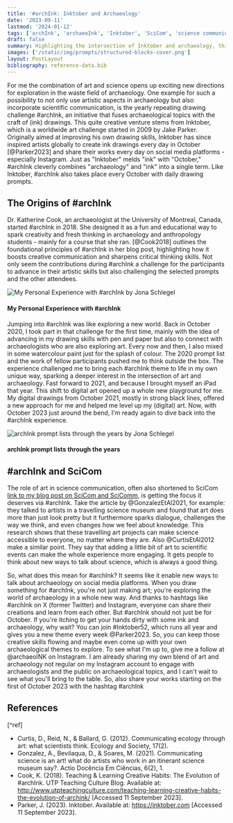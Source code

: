 ```yaml
---
title: '#archInk: Inktober and Archaeology'
date: '2023-09-11'
lastmod: '2024-01-12'
tags: ['archInk', 'archaeoInk', 'Inktober', 'SciCom', 'science communication']
draft: false
summary: Highlighting the intersection of Inktober and archaeology, this blog post showcases how the annual drawing challenge can be a creative platform for archaeologists. It discusses the potential of 'archInk' to blend artistic expression with archaeological themes, fostering public engagement and awareness.
images: ['/static/img/prompts/structured-blocks-cover.png']
layout: PostLayout
bibliography: reference-data.bib
---
```


For me the combination of art and science opens up exciting new directions for exploration in the waste field of archaeology. One example for such a possibility to not only use artistic aspects in archaeology but also incorporate scientific communication, is the yearly repeating drawing challenge #archInk, an initiative that fuses archaeological topics with the craft of (ink) drawings. This quite creative venture stems from Inktober, which is a worldwide art challenge started in 2009 by Jake Parker. Originally aimed at improving his own drawing skills, Inktober has since inspired artists globally to create ink drawings every day in October [@Parker2023] and share their works every day on social media platforms - especially Instagram. Just as "Inktober" melds "ink" with "October," #archInk cleverly combines "archaeology" and "ink" into a single term. Like Inktober, #archInk also takes place every October with daily drawing prompts.

## The Origins of #archInk

Dr. Katherine Cook, an archaeologist at the University of Montreal, Canada, started #archInk in 2018. She designed it as a fun and educational way to spark creativity and fresh thinking in archaeology and anthropology students - mainly for a course that she ran. [@Cook2018] outlines the foundational principles of #archInk in her blog post, highlighting how it boosts creative communication and sharpens critical thinking skills. Not only seem the contributions during #archInk a challenge for the participants to advance in their artistic skills but also challenging the selected prompts and the other attendees.

![My Personal Experience with #archInk by Jona Schlegel](/static/img/blog/archInk/archInkMyDrawings.jpg)

#### My Personal Experience with #archInk

Jumping into #archInk was like exploring a new world. Back in October 2020, I took part in that challenge for the first time, mainly with the idea of advancing in my drawing skills with pen and paper but also to connect with archaeologists who are also exploring art. Every now and then, I also mixed in some watercolour paint just for the splash of colour.
The 2020 prompt list and the work of fellow participants pushed me to think outside the box. The experience challenged me to bring each #archInk theme to life in my own unique way, sparking a deeper interest in the intersection of art and archaeology. Fast forward to 2021, and because I brought myself an iPad that year. This shift to digital art opened up a whole new playground for me. My digital drawings from October 2021, mostly in strong black lines, offered a new approach for me and helped me level up my (digital) art. Now, with October 2023 just around the bend, I'm ready again to dive back into the #archInk experience.

![archInk prompt lists through the years  by Jona Schlegel](/static/img/blog/archInk/archInkPrompts.jpg)

#### archInk prompt lists through the years

## #archInk and SciCom

The role of art in science communication, often also shortened to SciCom [link to my blog post on SciCom and SciComm](/blog/science-communication-vs-scientific-communication), is getting the focus it deserves via #archInk. Take the article by @GonzalezEtAl2021, for example: they talked to artists in a travelling science museum and found that art does more than just look pretty but it furthermore sparks dialogue, challenges the way we think, and even changes how we feel about knowledge. This research shows that these travelling art projects can make science accessible to everyone, no matter where they are. Also @CurtisEtAl2012 make a similar point. They say that adding a little bit of art to scientific events can make the whole experience more engaging. It gets people to think about new ways to talk about science, which is always a good thing.

So, what does this mean for #archInk? It seems like it enable new ways to talk about archaeology on social media platforms. When you draw something for #archInk, you're not just making art; you're exploring the world of archaeology in a whole new way. And thanks to hashtags like #archInk on X (former Twitter) and Instagram, everyone can share their creations and learn from each other. But #archInk should not just be for October. If you're itching to get your hands dirty with some ink and archaeology, why wait? You can join #Inktober52, which runs all year and gives you a new theme every week @Parker2023. So, you can keep those creative skills flowing and maybe even come up with your own archaeological themes to explore. To see what I'm up to, give me a follow at @archaeoINK on Instagram. I am already sharing my own blend of art and archaeology not regular on my Instagram account to engage with archaeologists and the public on archaeological topics, and I can't wait to see what you'll bring to the table. So, also share your works starting on the first of October 2023 with the hashtag #archInk

## References

[^ref]

- Curtis, D., Reid, N., & Ballard, G. (2012). Communicating ecology through art: what scientists think. Ecology and Society, 17(2).
- Gonzalez, A., Bevilaqua, D., & Soares, M. (2021). Communicating science is an art! what do artists who work in an itinerant science museum say?. Actio Docência Em Ciências, 6(2), 1.
- Cook, K. (2018). Teaching & Learning Creative Habits: The Evolution of #archInk. UTP Teaching Culture Blog. Available at: http://www.utpteachingculture.com/teaching-learning-creative-habits-the-evolution-of-archink/ [Accessed 11 September 2023].
- Parker, J. (2023). Inktober. Available at: https://inktober.com [Accessed 11 September 2023].
